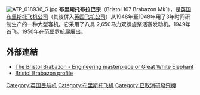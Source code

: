 {{NoteTA
|1=zh-tw:法恩堡;zh-cn:范堡罗;
|2=zh-tw:航空展;zh-cn:航展;
}}
[[File:ATP_018936_G.jpg|thumb]]
'''布里斯托布拉巴宗'''（Bristol 167 Brabazon Mk1），是[[英国|英国]][[布里斯托飞机公司|布里斯托飞机公司]]（其後併入[[英国飞机公司|英国飞机公司]]）从1946年至1948年用了3年时间研制生产的一种大型客机。它采用了八具 2,650马力双螺旋桨活塞发动机。1949年首飞。1950年在[[范堡罗航展|范堡罗航展]]展出。

==外部連結==
{{Commonscat|Bristol Brabazon|布里斯托布拉巴宗}}
* [https://web.archive.org/web/20170223140108/http://aviationarchive.org.uk/stories/pages.php?enum=GE121&pnum=0&maxp=9 The Bristol Brabazon - Engineering masterpiece or Great White Elephant]
* [http://www.unrealaircraft.com/classics/brab.php Bristol Brabazon profile] {{Wayback|url=http://www.unrealaircraft.com/classics/brab.php |date=20131206130854 }}
{{大型飛機}}
[[Category:英国民航机|Category:英国民航机]]
[[Category:布里斯托飞机|Category:布里斯托飞机]]
[[Category:已取消研發飛機|Category:已取消研發飛機]]